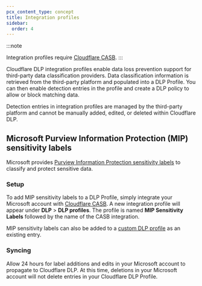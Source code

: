 ```yaml
---
pcx_content_type: concept
title: Integration profiles
sidebar:
  order: 4
---
```


:::note

Integration profiles require [Cloudflare CASB](/cloudflare-one/applications/scan-apps/).
:::

Cloudflare DLP integration profiles enable data loss prevention support for third-party data classification providers. Data classification information is retrieved from the third-party platform and populated into a DLP Profile. You can then enable detection entries in the profile and create a DLP policy to allow or block matching data.

Detection entries in integration profiles are managed by the third-party platform and cannot be manually added, edited, or deleted within Cloudflare DLP.

## Microsoft Purview Information Protection (MIP) sensitivity labels

Microsoft provides [Purview Information Protection sensitivity labels](https://learn.microsoft.com/en-us/purview/sensitivity-labels) to classify and protect sensitive data.

### Setup

To add MIP sensitivity labels to a DLP Profile, simply integrate your Microsoft account with [Cloudflare CASB](/cloudflare-one/applications/scan-apps/casb-integrations/microsoft-365/). A new integration profile will appear under **DLP** > **DLP profiles**. The profile is named **MIP Sensitivity Labels** followed by the name of the CASB integration.

MIP sensitivity labels can also be added to a [custom DLP profile](/cloudflare-one/policies/data-loss-prevention/dlp-profiles/#build-a-custom-profile) as an existing entry.

### Syncing

Allow 24 hours for label additions and edits in your Microsoft account to propagate to Cloudflare DLP. At this time, deletions in your Microsoft account will not delete entries in your Cloudflare DLP Profile.
